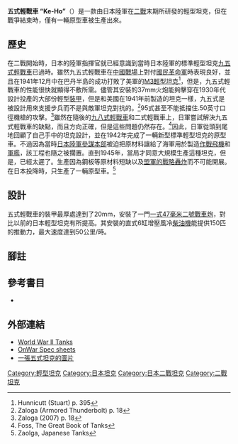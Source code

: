 {{Infobox Weapon
|name=五式輕戰車 Ke-Ho<br>“ケホ”
|image=File:Type 5 Ke-Ho.jpg
|image_size=300px
|caption=五式輕戰車
|origin= {{flagcountry|Empire of Japan}}
|design_date=1942
|number=1
|type=[[輕型坦克|輕型坦克]]
|is_vehicle=yes
|length=4.38米
|width=2.23米
|height=2.23米
|weight=10公噸
|suspension=曲槓桿
|speed=50公里/時
|vehicle_range=
|primary_armament=[[一式47公厘反戰車砲|一式47毫米二號戰車炮]]
|secondary_armament=97式7.7毫米機槍
|armour=8-20毫米
|engine=直式6缸增壓風冷[[柴油機|柴油機]]
|engine_power=150匹
|pw_ratio=
|crew=4人
}}

'''五式輕戰車 “Ke-Ho”'''（{{lang-ja|五式軽戦車 ケホ}}）是一款由日本陸軍在[[二戰|二戰]]末期所研發的輕型坦克，但在戰爭結束時，僅有一輛原型車被生產出來。

==歷史==
在二戰開始時，日本的陸軍指揮官就已經意識到當時日本陸軍的標準輕型坦克[[九五式輕戰車|九五式輕戰車]]已過時。雖然九五式輕戰車在[[抗日戰爭|中國戰場]]上對付[[國民革命軍|國民革命軍]]時表現良好，並且在1941年12月中在巴丹半島的成功打敗了美軍的[[M3/M5斯图亚特坦克|M3輕型坦克]]<ref>Hunnicutt (Stuart) p. 395</ref>，但是，九五式輕戰車的性能很快就顯得不敷所需。儘管其安裝的37mm火炮能夠擊穿在1930年代設計投產的大部份輕型[[裝甲戰鬥車輛|裝甲]]，但是和美國在1941年前製造的坦克一樣，九五式是被設計用來支援步兵而不是與敵軍坦克對抗的。<ref>Zaloga (Armored Thunderbolt) p. 18</ref>95式甚至不能抵擋住.50英寸口徑機槍的攻擊。<ref>Zaloga (2007) p. 18</ref>雖然在隨後的[[九八式輕戰車|九八式輕戰車]]和二式輕戰車上，日軍嘗試解決九五式輕戰車的缺點，而且方向正確，但是這些問題仍然存在。<ref>Foss, The Great Book of Tanks</ref>因此，日軍從頭到尾地回顧了自己手中的坦克設計，並在1942年完成了一輛新型標準輕型坦克的原型車。不過因為當時[[日本陸軍參謀本部|日本陸軍參謀本部]]被迫把原材料讓給了海軍用於製造[[作戰飛機|作戰飛機]]和[[軍艦|軍艦]]，該工程也隨之被擱置。直到1945年，當局才同意大規模生產這種坦克，但是，已經太遲了。生產因為鋼板等原材料短缺以及[[盟軍戰略轟炸|盟軍的戰略轟炸]]而不可能開展。在日本投降時，只生產了一輛原型車。<ref>Zaolga, Japanese Tanks</ref>

==設計==
五式輕戰車的裝甲最厚處達到了20mm，安裝了一門[[一式47公厘反戰車砲|一式47毫米二號戰車炮]]，對比以前的日本輕型坦克有所提高。其安裝的直式6缸增壓風冷[[柴油機|柴油機]]能提供150匹的推動力，最大速度達到50公里/時。

==腳註==
{{reflist}}

==參考書目==
*{{cite book
 | last = Zaloga 
 | first = Steven J.
 | year = 2007
 | title = Japanese Tanks 1939-45
 | publisher = Osprey 
 | location = 
 | isbn = 9781780962078
}}

==外部連結==
{{戰車主題}}
*[https://web.archive.org/web/20120205044603/http://www.wwiivehicles.com/japan/tanks_light/type95.html World War II Tanks]
*[http://www.onwar.com/tanks/japan/data/t5keho.htm OnWar Spec sheets]{{Wayback|url=http://www.onwar.com/tanks/japan/data/t5keho.htm |date=20131109000100 }}
*[https://web.archive.org/web/20081227110606/http://ww2drawings.jexiste.fr/Files/1-Vehicles/Axis/3-Japan/01-LightTanks/Type5-KeHo/Type5-KeHo.htm 一張五式坦克的圖片]


{{WWIIJapaneseAFVs}}

[[Category:輕型坦克|Category:輕型坦克]]
[[Category:日本坦克|Category:日本坦克]]
[[Category:日本二戰坦克|Category:日本二戰坦克]]
[[Category:二戰坦克|Category:二戰坦克]]